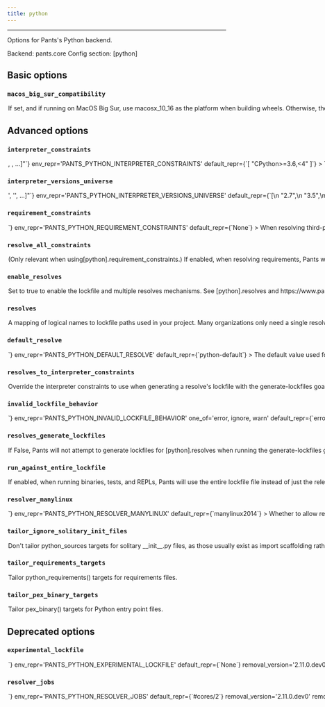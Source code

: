 ```yaml
---
title: python
---
```



---


Options for Pants&#x27;s Python backend.

Backend: <span className="color--primary">pants.core</span>
Config section: <span className="color--primary">[python]</span>

<span className={styles.options}>

## Basic options


### `macos_big_sur_compatibility`

<Option
  cli_repr={`--[no-]python-macos-big-sur-compatibility`}
  env_repr='PANTS_PYTHON_MACOS_BIG_SUR_COMPATIBILITY'
  default_repr={`False`}
>

If set, and if running on MacOS Big Sur, use macosx_10_16 as the platform when building wheels. Otherwise, the default of macosx_11_0 will be used. This may be required for pip to be able to install the resulting distribution on Big Sur.

</Option>

## Advanced options


### `interpreter_constraints`

<Option
  cli_repr={`--python-interpreter-constraints="[<requirement>, <requirement>, ...]"`}
  env_repr='PANTS_PYTHON_INTERPRETER_CONSTRAINTS'
  default_repr={`[
  "CPython>=3.6,<4"
]`}
>

The Python interpreters your codebase is compatible with.

Specify with requirement syntax, e.g. &#x27;CPython&#x3E;=2.7,&#x3C;3&#x27; (A CPython interpreter with version &#x3E;=2.7 AND version &#x3C;3) or &#x27;PyPy&#x27; (A pypy interpreter of any version). Multiple constraint strings will be ORed together.

These constraints are used as the default value for the `interpreter_constraints` field of Python targets.

</Option>

### `interpreter_versions_universe`

<Option
  cli_repr={`--python-interpreter-versions-universe="['<str>', '<str>', ...]"`}
  env_repr='PANTS_PYTHON_INTERPRETER_VERSIONS_UNIVERSE'
  default_repr={`[\n  "2.7",\n  "3.5",\n  "3.6",\n  "3.7",\n  "3.8",\n  "3.9",\n  "3.10"\n]`}
>

All known Python major/minor interpreter versions that may be used by either your code or tools used by your code.

This is used by Pants to robustly handle interpreter constraints, such as knowing when generating lockfiles which Python versions to check if your code is using.

This does not control which interpreter your code will use. Instead, to set your interpreter constraints, update `[python].interpreter_constraints`, the `interpreter_constraints` field, and relevant tool options like `[isort].interpreter_constraints` to tell Pants which interpreters your code actually uses. See https://www.pantsbuild.org/v2.10/docs/python-interpreter-compatibility.

All elements must be the minor and major Python version, e.g. &#x27;2.7&#x27; or &#x27;3.10&#x27;. Do not include the patch version.



</Option>

### `requirement_constraints`

<Option
  cli_repr={`--python-requirement-constraints=<file_option>`}
  env_repr='PANTS_PYTHON_REQUIREMENT_CONSTRAINTS'
  default_repr={`None`}
>

When resolving third-party requirements for your own code (vs. tools you run), use this constraints file to determine which versions to use.

Mutually exclusive with `[python].enable_resolves`, which we generally recommend as an improvement over constraints file, including due to less supply chain risk thanks to `--hash` support.

See https://pip.pypa.io/en/stable/user_guide/#constraints-files for more information on the format of constraint files and how constraints are applied in Pex and pip.

The constraints only apply when resolving user requirements, rather than tools you run like Black and Pytest. To constrain tools, set `[tool].lockfile`, e.g. `[black].lockfile`.

</Option>

### `resolve_all_constraints`

<Option
  cli_repr={`--[no-]python-resolve-all-constraints`}
  env_repr='PANTS_PYTHON_RESOLVE_ALL_CONSTRAINTS'
  default_repr={`True`}
>

(Only relevant when using`[python].requirement_constraints`.) If enabled, when resolving requirements, Pants will first resolve your entire constraints file as a single global resolve. Then, if the code uses a subset of your constraints file, Pants will extract the relevant requirements from that global resolve so that only what&#x27;s actually needed gets used. If disabled, Pants will not use a global resolve and will resolve each subset of your requirements independently.

Usually this option should be enabled because it can result in far fewer resolves.

</Option>

### `enable_resolves`

<Option
  cli_repr={`--[no-]python-enable-resolves`}
  env_repr='PANTS_PYTHON_ENABLE_RESOLVES'
  default_repr={`False`}
>

Set to true to enable the lockfile and multiple resolves mechanisms. See `[python].resolves` and https://www.pantsbuild.org/v2.10/docs/python-third-party-dependencies an explanation of this feature.

Warning: you may have issues with generating valid lockfiles via the `generate-lockfiles` goal and may need to instead manually generate the locks, e.g. by running `pip freeze`. Categorically, the lockfile cannot be generated by Pants if you need to use VCS (Git) requirements and local requirements, along with `[python-repos]` for custom indexes/cheeseshops. See https://www.pantsbuild.org/v2.10/docs/python-third-party-dependencies for more details on how to manually generate lockfiles.

Several users have also had issues with how Poetry&#x27;s lockfile generation handles environment markers for transitive dependencies; certain dependencies end up with nonsensical environment markers which cause the dependency to not be installed, then for Pants/Pex to complain the dependency is missing, even though it&#x27;s in the lockfile. The workaround is to manually create a `python_requirement` target for the problematic transitive dependencies so that they are seen as direct requirements, rather than transitive, then to regenerate the lockfile with `generate-lockfiles`.

We are working to fix these issues by using PEX &#x26; pip to generate the lockfile.

Outside of the above issues with lockfile generation, we believe this feature is stable. It offers three major benefits compared to `[python].requirement_constraints`:

  1. Uses `--hash` to validate that all downloaded files are expected, which reduces the risk of supply chain attacks.
  2. Enforces that all transitive dependencies are in the lockfile, whereas constraints allow you to leave off dependencies. This ensures your build is more stable and reduces the risk of supply chain attacks.
  3. Allows you to have multiple resolves in your repository.

Mutually exclusive with `[python].requirement_constraints`.

</Option>

### `resolves`

<Option
  cli_repr={`--python-resolves="{'key1': val1, 'key2': val2, ...}"`}
  env_repr='PANTS_PYTHON_RESOLVES'
  default_repr={`{
  "python-default": "3rdparty/python/default.lock"
}`}
>

A mapping of logical names to lockfile paths used in your project.

Many organizations only need a single resolve for their whole project, which is a good default and the simplest thing to do. However, you may need multiple resolves, such as if you use two conflicting versions of a requirement in your repository.

If you only need a single resolve, run `./pants generate-lockfiles` to generate the lockfile.

If you need multiple resolves:

  1. Via this option, define multiple resolve names and their lockfile paths. The names should be meaningful to your repository, such as `data-science` or `pants-plugins`.
  2. Set the default with `[python].default_resolve`.
  3. Update your `python_requirement` targets with the `resolve` field to declare which resolve they should be available in. They default to `[python].default_resolve`, so you only need to update targets that you want in non-default resolves. (Often you&#x27;ll set this via the `python_requirements` or `poetry_requirements` target generators)
  4. Run `./pants generate-lockfiles` to generate the lockfiles. If the results aren&#x27;t what you&#x27;d expect, adjust the prior step.
  5. Update any targets like `python_source` / `python_sources`, `python_test` / `python_tests`, and `pex_binary` which need to set a non-default resolve with the `resolve` field.

If a target can work with multiple resolves, create a distinct target per resolve. This will be made more ergonomic in an upcoming Pants release through a new `parametrize` feature.

You can name the lockfile paths what you would like; Pants does not expect a certain file extension or location.

Only applies if `[python].enable_resolves` is true.

</Option>

### `default_resolve`

<Option
  cli_repr={`--python-default-resolve=<str>`}
  env_repr='PANTS_PYTHON_DEFAULT_RESOLVE'
  default_repr={`python-default`}
>

The default value used for the `resolve` field.

The name must be defined as a resolve in `[python].resolves`.

</Option>

### `resolves_to_interpreter_constraints`

<Option
  cli_repr={`--python-resolves-to-interpreter-constraints="{'key1': val1, 'key2': val2, ...}"`}
  env_repr='PANTS_PYTHON_RESOLVES_TO_INTERPRETER_CONSTRAINTS'
  default_repr={`{}`}
>

Override the interpreter constraints to use when generating a resolve&#x27;s lockfile with the `generate-lockfiles` goal.

By default, each resolve from `[python].resolves` will use your global interpreter constraints set in `[python].interpreter_constraints`. With this option, you can override each resolve to use certain interpreter constraints, such as `{'data-science': ['==3.8.*']}`.

Pants will validate that the interpreter constraints of your code using a resolve are compatible with that resolve&#x27;s own constraints. For example, if your code is set to use [&#x27;==3.9.*&#x27;] via the `interpreter_constraints` field, but it&#x27;s also using a resolve whose interpreter constraints are set to [&#x27;==3.7.*&#x27;], then Pants will error explaining the incompatibility.

The keys must be defined as resolves in `[python].resolves`.

</Option>

### `invalid_lockfile_behavior`

<Option
  cli_repr={`--python-invalid-lockfile-behavior=<InvalidLockfileBehavior>`}
  env_repr='PANTS_PYTHON_INVALID_LOCKFILE_BEHAVIOR'
  one_of='error, ignore, warn'
  default_repr={`error`}
>

The behavior when a lockfile has requirements or interpreter constraints that are not compatible with what the current build is using.

We recommend keeping the default of `error` for CI builds.

</Option>

### `resolves_generate_lockfiles`

<Option
  cli_repr={`--[no-]python-resolves-generate-lockfiles`}
  env_repr='PANTS_PYTHON_RESOLVES_GENERATE_LOCKFILES'
  default_repr={`True`}
>

If False, Pants will not attempt to generate lockfiles for `[python].resolves` when running the `generate-lockfiles` goal.

This is intended to allow you to manually generate lockfiles as a workaround for the issues described at https://www.pantsbuild.org/v2.10/docs/python-third-party-dependencies.

If you set this to False, Pants will not attempt to validate the metadata headers for your user lockfiles. This is useful so that you can keep `[python].invalid_lockfile_behavior` set to `error` or `warn` if you&#x27;d like so that tool lockfiles continue to be validated, while user lockfiles are skipped.

</Option>

### `run_against_entire_lockfile`

<Option
  cli_repr={`--[no-]python-run-against-entire-lockfile`}
  env_repr='PANTS_PYTHON_RUN_AGAINST_ENTIRE_LOCKFILE'
  default_repr={`False`}
>

If enabled, when running binaries, tests, and REPLs, Pants will use the entire lockfile file instead of just the relevant subset.

This can improve performance and reduce cache size, but has two consequences:
  1) All cached test results will be invalidated if any requirement in the lockfile changes, rather than just those that depend on the changed requirement.
  2) Requirements unneeded by a test/run/repl will be present on the sys.path, which might in rare cases cause their behavior to change.

This option does not affect packaging deployable artifacts, such as PEX files, wheels and cloud functions, which will still use just the exact subset of requirements needed.

</Option>

### `resolver_manylinux`

<Option
  cli_repr={`--python-resolver-manylinux=<str>`}
  env_repr='PANTS_PYTHON_RESOLVER_MANYLINUX'
  default_repr={`manylinux2014`}
>

Whether to allow resolution of manylinux wheels when resolving requirements for foreign linux platforms. The value should be a manylinux platform upper bound, e.g.: &#x27;manylinux2010&#x27;, or else the string &#x27;no&#x27; to disallow.

</Option>

### `tailor_ignore_solitary_init_files`

<Option
  cli_repr={`--[no-]python-tailor-ignore-solitary-init-files`}
  env_repr='PANTS_PYTHON_TAILOR_IGNORE_SOLITARY_INIT_FILES'
  default_repr={`True`}
>

Don&#x27;t tailor `python_sources` targets for solitary `__init__.py` files, as those usually exist as import scaffolding rather than true library code.

Set to False if you commonly have packages containing real code in `__init__.py` and there are no other .py files in the package.

</Option>

### `tailor_requirements_targets`

<Option
  cli_repr={`--[no-]python-tailor-requirements-targets`}
  env_repr='PANTS_PYTHON_TAILOR_REQUIREMENTS_TARGETS'
  default_repr={`True`}
>

Tailor python_requirements() targets for requirements files.

</Option>

### `tailor_pex_binary_targets`

<Option
  cli_repr={`--[no-]python-tailor-pex-binary-targets`}
  env_repr='PANTS_PYTHON_TAILOR_PEX_BINARY_TARGETS'
  default_repr={`True`}
>

Tailor pex_binary() targets for Python entry point files.

</Option>

## Deprecated options


### `experimental_lockfile`

<Option
  cli_repr={`--python-experimental-lockfile=<file>`}
  env_repr='PANTS_PYTHON_EXPERIMENTAL_LOCKFILE'
  default_repr={`None`}
  removal_version='2.11.0.dev0'
  removal_hint={'Instead, use the improved `[python].resolves` mechanism. Read its help message for more information.<br /><br />If you want to keep using a single resolve like before, update `[python].resolves` with a name for the resolve and the path to its lockfile, or use the default. Then make sure that `[python].default_resolve` is set to that resolve name.'}
>

Deprecated.

</Option>

### `resolver_jobs`

<Option
  cli_repr={`--python-resolver-jobs=<int>`}
  env_repr='PANTS_PYTHON_RESOLVER_JOBS'
  default_repr={`#cores/2`}
  removal_version='2.11.0.dev0'
  removal_hint={'Now set automatically based on the amount of concurrency available.'}
>

The maximum number of concurrent jobs to build wheels with.

Because Pants can run multiple subprocesses in parallel, the maximum total parallelism will be `--process-execution-{local,remote}-parallelism x --python-resolver-jobs`. 

Setting this option higher may result in better parallelism, but, if set too high, may result in starvation and Out of Memory errors.

</Option>


</span>